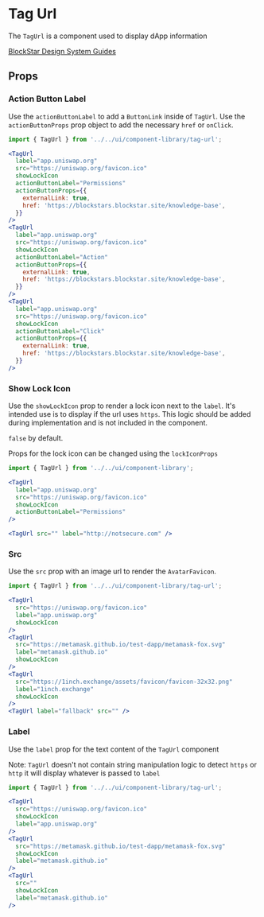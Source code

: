 

# Tag Url

The `TagUrl` is a component used to display dApp information

[BlockStar Design System Guides](https://www.notion.so/BlockStar-Design-System-Guides-Design-f86ecc914d6b4eb6873a122b83c12940)

<Canvas>
  <Story id="components-componentlibrary-tagurl--default-story" />
</Canvas>

## Props

<ArgsTable of={TagUrl} />

### Action Button Label

Use the `actionButtonLabel` to add a `ButtonLink` inside of `TagUrl`. Use the `actionButtonProps` prop object to add the necessary `href` or `onClick`.

<Canvas>
  <Story id="components-componentlibrary-tagurl--action-button-label" />
</Canvas>

```jsx
import { TagUrl } from '../../ui/component-library/tag-url';

<TagUrl
  label="app.uniswap.org"
  src="https://uniswap.org/favicon.ico"
  showLockIcon
  actionButtonLabel="Permissions"
  actionButtonProps={{
    externalLink: true,
    href: 'https://blockstars.blockstar.site/knowledge-base',
  }}
/>
<TagUrl
  label="app.uniswap.org"
  src="https://uniswap.org/favicon.ico"
  showLockIcon
  actionButtonLabel="Action"
  actionButtonProps={{
    externalLink: true,
    href: 'https://blockstars.blockstar.site/knowledge-base',
  }}
/>
<TagUrl
  label="app.uniswap.org"
  src="https://uniswap.org/favicon.ico"
  showLockIcon
  actionButtonLabel="Click"
  actionButtonProps={{
    externalLink: true,
    href: 'https://blockstars.blockstar.site/knowledge-base',
  }}
/>
```

### Show Lock Icon

Use the `showLockIcon` prop to render a lock icon next to the `label`. It's intended use is to display if the url uses `https`. This logic should be added during implementation and is not included in the component.

`false` by default.

Props for the lock icon can be changed using the `lockIconProps`

<Canvas>
  <Story id="components-componentlibrary-tagurl--show-lock-icon" />
</Canvas>

```jsx
import { TagUrl } from '../../ui/component-library';

<TagUrl
  label="app.uniswap.org"
  src="https://uniswap.org/favicon.ico"
  showLockIcon
  actionButtonLabel="Permissions"
/>

<TagUrl src="" label="http://notsecure.com" />
```

### Src

Use the `src` prop with an image url to render the `AvatarFavicon`.

<Canvas>
  <Story id="components-componentlibrary-tagurl--src" />
</Canvas>

```jsx
import { TagUrl } from '../../ui/component-library/tag-url';

<TagUrl
  src="https://uniswap.org/favicon.ico"
  label="app.uniswap.org"
  showLockIcon
/>
<TagUrl
  src="https://metamask.github.io/test-dapp/metamask-fox.svg"
  label="metamask.github.io"
  showLockIcon
/>
<TagUrl
  src="https://1inch.exchange/assets/favicon/favicon-32x32.png"
  label="1inch.exchange"
  showLockIcon
/>
<TagUrl label="fallback" src="" />
```

### Label

Use the `label` prop for the text content of the `TagUrl` component

Note: `TagUrl` doesn't not contain string manipulation logic to detect `https` or `http` it will display whatever is passed to `label`

<Canvas>
  <Story id="components-componentlibrary-tagurl--label" />
</Canvas>

```jsx
import { TagUrl } from '../../ui/component-library/tag-url';

<TagUrl
  src="https://uniswap.org/favicon.ico"
  showLockIcon
  label="app.uniswap.org"
/>
<TagUrl
  src="https://metamask.github.io/test-dapp/metamask-fox.svg"
  showLockIcon
  label="metamask.github.io"
/>
<TagUrl
  src=""
  showLockIcon
  label="metamask.github.io"
/>
```
